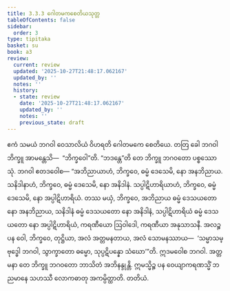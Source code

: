 ```yaml
---
title: 3.3.3 ဂေါတမကစေတိယသုတ္တ
tableOfContents: false
sidebar:
  order: 3
type: tipitaka
basket: su
book: a3
review:
  current: review
  updated: '2025-10-27T21:48:17.062167'
  updated_by: ''
  notes: ''
  history:
  - state: review
    date: '2025-10-27T21:48:17.062167'
    updated_by: ''
    notes: ''
    previous_state: draft
---
```



<ReviewStatus review={frontmatter.review} showDetails={true} />

<HypothesisAnnotation frontmatter={frontmatter} />

<DynamicBreadcrumb />

<Division number="126" book="a3" e="ch" v="15" p="280">

<Paragraph number="970" book="a3">
ဧကံ သမယံ ဘဂဝါ ဝေသာလိယံ ဝိဟရတိ ဂေါတမကေ စေတိယေ. တတြ ခေါ ဘဂဝါ ဘိက္ခူ အာမန္တေသိ—  “ဘိက္ခဝေါ”တိ. “ဘဒန္တေ”တိ တေ ဘိက္ခူ ဘဂဝတော ပစ္စဿောသုံ. ဘဂဝါ ဧတဒဝေါစ—
</Paragraph>

<Paragraph number="971" book="a3">
“အဘိညာယာဟံ, ဘိက္ခဝေ, ဓမ္မံ ဒေသေမိ, နော အနဘိညာယ. သနိဒါနာဟံ, ဘိက္ခဝေ, ဓမ္မံ ဒေသေမိ, နော အနိဒါနံ. သပ္ပါဋိဟာရိယာဟံ, ဘိက္ခဝေ, ဓမ္မံ ဒေသေမိ, နော အပ္ပါဋိဟာရိယံ. တဿ မယှံ, ဘိက္ခဝေ, အဘိညာယ ဓမ္မံ ဒေသယတော နော အနဘိညာယ, သနိဒါနံ ဓမ္မံ ဒေသယတော နော အနိဒါနံ, သပ္ပါဋိဟာရိယံ ဓမ္မံ ဒေသယတော နော အပ္ပါဋိဟာရိယံ, ကရဏီယော ဩဝါဒေါ, ကရဏီယာ အနုသာသနီ. အလဉ္စ ပန ဝေါ, ဘိက္ခဝေ, တုဋ္ဌိယာ, အလံ အတ္တမနတာယ, အလံ သောမနဿာယ—  ‘သမ္မာသမ္ဗုဒ္ဓေါ ဘဂဝါ, သွာက္ခာတော ဓမ္မော, သုပ္ပဋိပန္နော သံဃော’”တိ.
</Paragraph>

<Paragraph number="972" book="a3">
ဣဒမဝေါစ ဘဂဝါ. အတ္တမနာ တေ ဘိက္ခူ ဘဂဝတော ဘာသိတံ အဘိနန္ဒုန္တိ. ဣမသ္မိဉ္စ ပန ဝေယျာကရဏသ္မိံ ဘညမာနေ သဟဿီ လောကဓာတု အကမ္ပိတ္ထာတိ.

</Paragraph>
</Division>

<Paragraph number="973" type="center" book="a3">
တတိယံ.
</Paragraph>